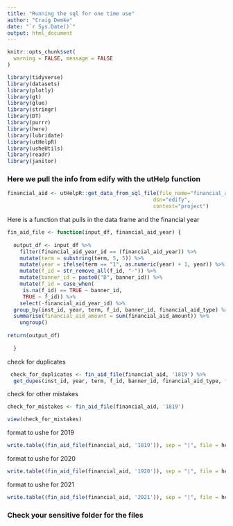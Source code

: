 ```yaml
---
title: "Running the sql for one time use"
author: "Craig Demke"
date: "`r Sys.Date()`"
output: html_document
---
```


```r
knitr::opts_chunk$set(
  warning = FALSE, message = FALSE
)
```

```r
library(tidyverse)
library(datasets)
library(plotly)
library(gt)
library(glue)
library(stringr)
library(DT)
library(purrr)
library(here)
library(lubridate)
library(utHelpR)
library(usheUtils)
library(readr)
library(janitor)
```

###  Here we pull the info from edify with the utHelp function
```r
financial_aid <- utHelpR::get_data_from_sql_file(file_name="financial_aid_file.sql",
                                               dsn="edify",
                                               context="project")
```

Here is a function that pulls in the data frame and the financial year

```r

fin_aid_file <- function(input_df, financial_aid_year) {
  
  output_df <- input_df %>% 
    filter(financial_aid_year_id == (financial_aid_year)) %>%
    mutate(term = substring(term, 5, 5)) %>%
    mutate(year = ifelse(term == "1", as.numeric(year) + 1, year)) %>% 
    mutate(f_id = str_remove_all(f_id, "-")) %>% 
    mutate(banner_id = paste0("D", banner_id)) %>%
    mutate(f_id = case_when(
     is.na(f_id) == TRUE ~ banner_id,
     TRUE ~ f_id)) %>% 
    select(-financial_aid_year_id) %>% 
  group_by(inst_id, year, term, f_id, banner_id, financial_aid_type) %>% 
  summarise(financial_aid_amount = sum(financial_aid_amount)) %>% 
    ungroup()
  
return(output_df)
         
  }
```

check for duplicates 
```r
 check_for_duplicates <- fin_aid_file(financial_aid, '1819') %>% 
  get_dupes(inst_id, year, term, f_id, banner_id, financial_aid_type, financial_aid_amount) 

```

check for other mistakes
```r
check_for_mistakes <- fin_aid_file(financial_aid, '1819')

view(check_for_mistakes)
```


format to ushe for 2019
```r
write.table((fin_aid_file(financial_aid, '1819')), sep = "|", file = here::here("sensitive", "ut-fa-2019.txt"), row.names = FALSE, col.names = FALSE, quote = FALSE)
```

format to ushe for 2020
```r
write.table((fin_aid_file(financial_aid, '1920')), sep = "|", file = here::here("sensitive", "ut-fa-2020.txt"), row.names = FALSE, col.names = FALSE, quote = FALSE)
```

format to ushe for 2021
```r
write.table((fin_aid_file(financial_aid, '2021')), sep = "|", file = here::here("sensitive", "ut-fa-2021.txt"), row.names = FALSE, col.names = FALSE, quote = FALSE)
```

### Check your sensitive folder for the files